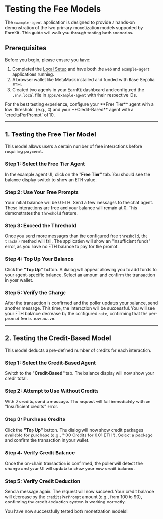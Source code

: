 
# Testing the Fee Models

The `example-agent` application is designed to provide a hands-on demonstration of the two primary monetization models supported by EarnKit. This guide will walk you through testing both scenarios.

## Prerequisites

Before you begin, please ensure you have:
1.  Completed the [Local Setup](./setup-repository) and have both the `web` and `example-agent` applications running.
2.  A browser wallet like MetaMask installed and funded with Base Sepolia ETH.
3.  Created two agents in your EarnKit dashboard and configured the `.env.local` file in `apps/example-agent` with their respective IDs.

<Callout type="info">
For the best testing experience, configure your **Free Tier** agent with a low `threshold` (e.g., 3) and your **Credit-Based** agent with a `creditsPerPrompt` of 10.
</Callout>

---

## 1. Testing the Free Tier Model

This model allows users a certain number of free interactions before requiring payment.

### Step 1: Select the Free Tier Agent
In the example agent UI, click on the **"Free Tier"** tab. You should see the balance display switch to show an ETH value.

### Step 2: Use Your Free Prompts
Your initial balance will be 0 ETH. Send a few messages to the chat agent. These interactions are free and your balance will remain at 0. This demonstrates the `threshold` feature.

### Step 3: Exceed the Threshold
Once you send more messages than the configured free `threshold`, the `track()` method will fail. The application will show an "Insufficient funds" error, as you have no ETH balance to pay for the prompt.


### Step 4: Top Up Your Balance
Click the **"Top Up"** button. A dialog will appear allowing you to add funds to your agent-specific balance. Select an amount and confirm the transaction in your wallet.


### Step 5: Verify the Charge
After the transaction is confirmed and the poller updates your balance, send another message. This time, the interaction will be successful. You will see your ETH balance decrease by the configured `rate`, confirming that the per-prompt fee is now active.


---

## 2. Testing the Credit-Based Model

This model deducts a pre-defined number of credits for each interaction.

### Step 1: Select the Credit-Based Agent
Switch to the **"Credit-Based"** tab. The balance display will now show your credit total.


### Step 2: Attempt to Use Without Credits
With 0 credits, send a message. The request will fail immediately with an "Insufficient credits" error.

### Step 3: Purchase Credits
Click the **"Top Up"** button. The dialog will now show credit packages available for purchase (e.g., "100 Credits for 0.01 ETH"). Select a package and confirm the transaction in your wallet.


### Step 4: Verify Credit Balance
Once the on-chain transaction is confirmed, the poller will detect the change and your UI will update to show your new credit balance.


### Step 5: Verify Credit Deduction
Send a message again. The request will now succeed. Your credit balance will decrease by the `creditsPerPrompt` amount (e.g., from 100 to 90), confirming the credit deduction system is working correctly.


<Callout type="success">
You have now successfully tested both monetization models!
</Callout> 